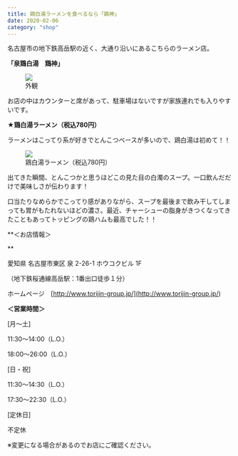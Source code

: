 ```yaml
---
title: 鶏白湯ラーメンを食べるなら「鶏神」
date: 2020-02-06
category: "shop"
---
```


名古屋市の地下鉄高岳駅の近く、大通り沿いにあるこちらのラーメン店。

**「泉鶏白湯　鶏神」**

<figure><img src={require("./IMG_0232.jpg")} /><figcaption>外観</figcaption></figure>

お店の中はカウンターと席があって、駐車場はないですが家族連れでも入りやすいです。

**★鶏白湯ラーメン（税込780円）**

ラーメンはこってり系が好きでとんこつベースが多いので、鶏白湯は初めて！！

<figure><img src={require("./IMG_0231.jpg")} /><figcaption>鶏白湯ラーメン（税込780円）</figcaption></figure>

出てきた瞬間、とんこつかと思うほどこの見た目の白濁のスープ。一口飲んだだけで美味しさが伝わります！

口当たりなめらかでこってり感がありながら、スープを最後まで飲み干してしまっても胃がもたれないほどの濃さ。最近、チャーシューの脂身がきつくなってきたこともあってトッピングの鶏ハムも最高でした！！

\*\*＜お店情報＞<br/>

\*\*

愛知県 名古屋市東区 泉 2-26-1 ホウコクビル 1F<br/>

（地下鉄桜通線高岳駅：1番出口徒歩１分）

ホームページ　[http://www.torijin-group.jp/](<http://www.torijin-group.jp/>)

**＜営業時間＞**

[月～土]<br/>

11:30～14:00（L.O.）<br/>

18:00～26:00（L.O.）<br/>

[日・祝]<br/>

11:30～14:30（L.O.）<br/>

17:30～22:30（L.O.）<br/>

[定休日]　<br/>

不定休

※変更になる場合があるのでお店にご確認ください。




